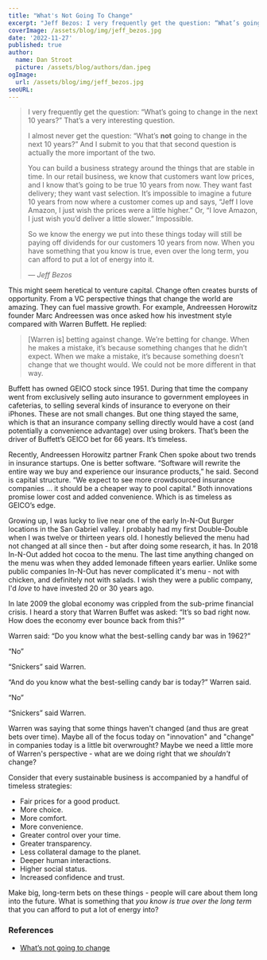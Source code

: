 ```yaml
---
title: "What's Not Going To Change"
excerpt: "Jeff Bezos: I very frequently get the question: “What’s going to change in the next 10 years?” That’s a very interesting question. I almost never get the question: “What’s not going to change in the next 10 years?” And I submit to you that that second question is actually the more important of the two."
coverImage: /assets/blog/img/jeff_bezos.jpg
date: '2022-11-27'
published: true
author:
  name: Dan Stroot
  picture: /assets/blog/authors/dan.jpeg
ogImage:
  url: /assets/blog/img/jeff_bezos.jpg
seoURL: 
---
```


>I very frequently get the question: “What’s going to change in the next 10 years?” That’s a very interesting question.
>
>I almost never get the question: “What’s **not** going to change in the next 10 years?” And I submit to you that that second question is actually the more important of the two.
>
>You can build a business strategy around the things that are stable in time. In our retail business, we know that customers want low prices, and I know that’s going to be true 10 years from now. They want fast delivery; they want vast selection. It’s impossible to imagine a future 10 years from now where a customer comes up and says, “Jeff I love Amazon, I just wish the prices were a little higher.” Or, “I love Amazon, I just wish you’d deliver a little slower.” Impossible.
>
>So we know the energy we put into these things today will still be paying off dividends for our customers 10 years from now. When you have something that you know is true, even over the long term, you can afford to put a lot of energy into it.
>
><cite>&mdash; Jeff Bezos</cite>

This might seem heretical to venture capital. Change often creates bursts of opportunity. From a VC perspective things that change the world are amazing. They can fuel massive growth. For example, Andreessen Horowitz founder Marc Andreessen was once asked how his investment style compared with Warren Buffett. He replied:

>[Warren is] betting against change. We’re betting for change. When he makes a mistake, it’s because something changes that he didn’t expect. When we make a mistake, it’s because something doesn’t change that we thought would. We could not be more different in that way.

Buffett has owned GEICO stock since 1951. During that time the company went from exclusively selling auto insurance to government employees in cafeterias, to selling several kinds of insurance to everyone on their iPhones. These are not small changes. But one thing stayed the same, which is that an insurance company selling directly would have a cost (and potentially a convenience advantage) over using brokers. That’s been the driver of Buffett’s GEICO bet for 66 years. It’s timeless.

Recently, Andreessen Horowitz partner Frank Chen spoke about two trends in insurance startups. One is better software. “Software will rewrite the entire way we buy and experience our insurance products,” he said. Second is capital structure. “We expect to see more crowdsourced insurance companies … it should be a cheaper way to pool capital.” Both innovations promise lower cost and added convenience. Which is as timeless as GEICO’s edge.

Growing up, I was lucky to live near one of the early In-N-Out Burger locations in the San Gabriel valley. I probably had my first Double-Double when I was twelve or thirteen years old. I honestly believed the menu had not changed at all since then - but after doing some research, it has. In 2018 In-N-Out added hot cocoa to the menu. The last time anything changed on the menu was when they added lemonade fifteen years earlier.  Unlike some public companies In-N-Out has never complicated it's menu - not with chicken, and definitely not with salads. I wish they were a public company, I'd _love_ to have invested 20 or 30 years ago.  

In late 2009 the global economy was crippled from the sub-prime financial crisis. I heard a story that Warren Buffet was asked: “It’s so bad right now. How does the economy ever bounce back from this?” 

Warren said: “Do you know what the best-selling candy bar was in 1962?”

“No”

“Snickers” said Warren.

“And do you know what the best-selling candy bar is today?” Warren said.

“No”

“Snickers” said Warren. 

Warren was saying that some things haven't changed (and thus are great bets over time). Maybe all of the focus today on "innovation" and "change" in companies today is a little bit overwrought?  Maybe we need a little more of Warren's perspective - what are we doing right that we _shouldn't_ change? 

Consider that every sustainable business is accompanied by a handful of timeless strategies:

- Fair prices for a good product.
- More choice.
- More comfort.
- More convenience.
- Greater control over your time.
- Greater transparency.
- Less collateral damage to the planet.
- Deeper human interactions.
- Higher social status.
- Increased confidence and trust.

Make big, long-term bets on these things - people will care about them long into the future. What is something that _you know is true over the long term_ that you can afford to put a lot of energy into?

### References

- [What’s not going to change](https://www.goodreads.com/quotes/966699-i-very-frequently-get-the-question-what-s-going-to-change)


